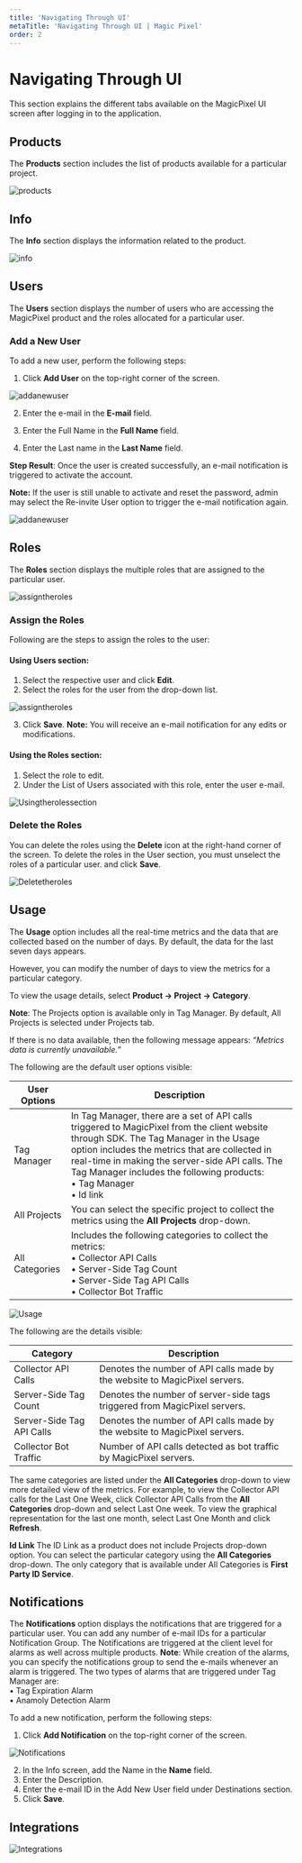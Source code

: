 ---
title: 'Navigating Through UI'
metaTitle: 'Navigating Through UI | Magic Pixel'
order: 2
---

# Navigating Through UI

This section explains the different tabs available on the MagicPixel UI screen after logging in to the application.

## Products
The **Products** section includes the list of products available for a particular project.

![products](/images/navigatingthroughuiimages/products.png)

## Info
The **Info** section displays the information related to the product.

![info](/images/navigatingthroughuiimages/info.png)

## Users
The **Users** section displays the number of users who are accessing the MagicPixel product and the roles allocated for a particular user.

### Add a New User

To add a new user, perform the following steps:
1.	Click **Add User** on the top-right corner of the screen.

![addanewuser](/images/navigatingthroughuiimages/adduser.png)

2.	Enter the e-mail in the **E-mail** field.

3.	Enter the Full Name in the **Full Name** field.

4.	Enter the Last name in the **Last Name** field. <br />

**Step Result**: Once the user is created successfully, an e-mail notification is triggered to activate the account. <br />

**Note:** If the user is still unable to activate and reset the password, admin may select the Re-invite User option to trigger the e-mail notification again.

![addanewuser](/images/navigatingthroughuiimages/info_roles.png)

## Roles
The **Roles** section displays the multiple roles that are assigned to the particular user.

![assigntheroles](/images/navigatingthroughuiimages/roles.png)

### Assign the Roles
Following are the steps to assign the roles to the user:

#### Using Users section:
1. Select the respective user and click **Edit**.
2. Select the roles for the user from the drop-down list.

![assigntheroles](/images/navigatingthroughuiimages/rolesdropdown.png)

3. Click **Save**.
**Note:** You will receive an e-mail notification for any edits or modifications.

#### Using the Roles section:
1. Select the role to edit.
2. Under the List of Users associated with this role, enter the user e-mail.

![Usingtherolessection](/images/navigatingthroughuiimages/listofusers.png)

### Delete the Roles
You can delete the roles using the **Delete** icon at the right-hand corner of the screen.
To delete the roles in the User section, you must unselect the roles of a particular user.
and click **Save**.

![Deletetheroles](/images/navigatingthroughuiimages/deleteroles.png)

## Usage
The **Usage** option includes all the real-time metrics and the data that are collected based on the number of days. By default, the data for the last seven days appears. 

However, you can modify the number of days to view the metrics for a particular category.

To view the usage details, select **Product -> Project -> Category**.

**Note**: The Projects option is available only in Tag Manager. By default, All Projects is selected under Projects tab. 

If there is no data available, then the following message appears:
*“Metrics data is currently unavailable.”* 

The following are the default user options visible:

| User Options      | Description |
| ----------- | ----------- |
| Tag Manager    | In Tag Manager, there are a set of API calls triggered to MagicPixel from the client website through SDK. The Tag Manager in the Usage option includes the metrics that are collected in real-time in making the server-side API calls. The Tag Manager includes the following products: <br /> • Tag Manager <br /> • Id link |
| All Projects | You can select the specific project to collect the metrics using the **All Projects** drop-down. |
| All Categories | Includes the following categories to collect the metrics: <br /> • Collector API Calls <br /> •	Server-Side Tag Count <br /> •	Server-Side Tag API Calls <br /> •	Collector Bot Traffic |
 

![Usage](/images/navigatingthroughuiimages/usage.png)

The following are the details visible:

| Category      | Description |
| ----------- | ------------- |
| Collector API Calls   |  Denotes the number of API calls made by the website to MagicPixel servers.   |
| Server-Side Tag Count   |  Denotes the number of server-side tags triggered from MagicPixel servers.  |
| Server-Side Tag API Calls | Denotes the number of API calls made by the website to MagicPixel servers.|
| Collector Bot Traffic | Number of API calls detected as bot traffic by MagicPixel servers.|

The same categories are listed under the **All Categories** drop-down to view more detailed view of the metrics. For example, to view the Collector API calls for the Last One Week, click Collector API Calls from the **All Categories** drop-down and select Last One week. To view the graphical representation for the last one month, select Last One Month and click **Refresh**.
 
**Id Link**
The ID Link as a product does not include Projects drop-down option. You can select the particular category using the **All Categories** drop-down. The only category that is available under All Categories is **First Party ID Service**.

## Notifications

The **Notifications** option displays the notifications that are triggered for a particular user. You can add any number of e-mail IDs for a particular Notification Group. The Notifications are triggered at the client level for alarms as well across multiple products.
**Note**: While creation of the alarms, you can specify the notifications group to send the e-mails whenever an alarm is triggered. The two types of alarms that are triggered under Tag Manager are: <br /> •	 Tag Expiration Alarm <br /> •	 Anamoly Detection Alarm

To add a new notification, perform the following steps:
1.	Click **Add Notification** on the top-right corner of the screen.

![Notifications](/images/navigatingthroughuiimages/notifications.png)

2.	In the Info screen, add the Name in the **Name** field.
3.	Enter the Description.
4.	Enter the e-mail ID in the Add New User field under Destinations section.
5.	Click **Save**.

## Integrations

![Integrations](/images/navigatingthroughuiimages/integrations.png)


